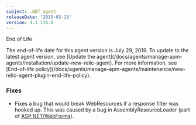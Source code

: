 ```yaml
---
subject: .NET agent
releaseDate: '2015-03-18'
version: 4.1.136.0
---
```


End of Life

<Callout variant="important">
  The end-of-life date for this agent version is July 29, 2019. To update to the latest agent version, see [Update the agent](/docs/agents/manage-apm-agents/installation/update-new-relic-agent). For more information, see [End-of-life policy](/docs/agents/manage-apm-agents/maintenance/new-relic-agent-plugin-end-life-policy).
</Callout>

### Fixes

* Fixes a bug that would break WebResources if a response filter was hooked up. This was caused by a bug in AssemblyResourceLoader (part of [ASP.NET/WebForms](http://asp.net/WebForms)).
